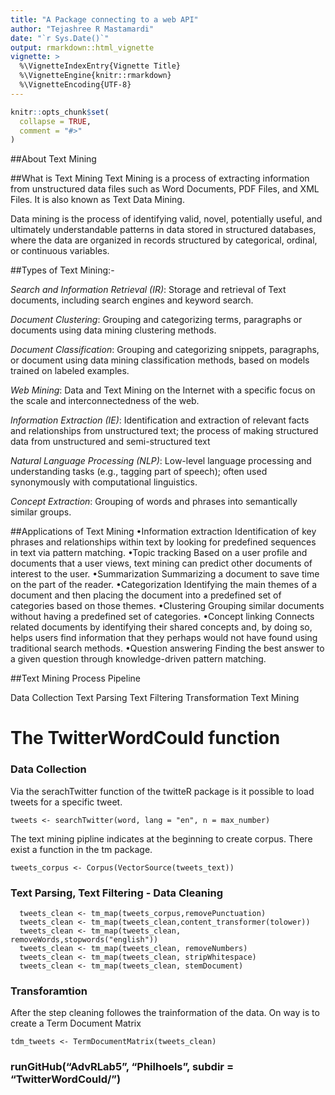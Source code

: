 ```yaml
---
title: "A Package connecting to a web API"
author: "Tejashree R Mastamardi"
date: "`r Sys.Date()`"
output: rmarkdown::html_vignette
vignette: >
  %\VignetteIndexEntry{Vignette Title}
  %\VignetteEngine{knitr::rmarkdown}
  %\VignetteEncoding{UTF-8}
---
```


```r
knitr::opts_chunk$set(
  collapse = TRUE,
  comment = "#>"
)
```



##About Text Mining

##What is Text Mining
Text Mining is a process of extracting information from unstructured data files such as Word Documents, PDF Files, and XML Files. It is also known as Text Data Mining. 

Data mining is the process of identifying valid, novel, potentially useful, and ultimately understandable patterns in data stored in structured databases, where the data are organized in records structured by categorical, ordinal, or continuous variables. 

##Types of Text Mining:-

*Search and Information Retrieval (IR)*: 
  Storage and retrieval of Text documents, including search engines and keyword search.

*Document Clustering*: 
  Grouping and categorizing terms, paragraphs or documents using data mining clustering methods. 

*Document Classification*: 
  Grouping and categorizing snippets, paragraphs, or document using data mining classification methods, based on models     trained on labeled examples. 

*Web Mining*: 
  Data and Text Mining on the Internet with a specific focus on the scale and interconnectedness of the web.

*Information Extraction (IE)*: 
  Identification and extraction of relevant facts and relationships from unstructured text; the process of making           structured data from unstructured and semi-structured text

*Natural Language Processing (NLP)*: 
  Low-level language processing and understanding tasks (e.g., tagging part of speech); often used synonymously with        computational linguistics.

*Concept Extraction*: 
  Grouping of words and phrases into semantically similar groups.
  

##Applications of Text Mining
•Information extraction
  Identification of key phrases and relationships within text by looking for predefined sequences in text via pattern       matching.
•Topic tracking
  Based on a user profile and documents that a user views, text mining can predict other documents of interest to the       user.
•Summarization
  Summarizing a document to save time on the part of the reader.
•Categorization
  Identifying the main themes of a document and then placing the document into a predefined set of categories based on      those themes.
•Clustering
  Grouping similar documents without having a predefined set of categories.
•Concept linking
  Connects related documents by identifying their shared concepts and, by doing so, helps users find information that they   perhaps would not have found using traditional search methods.
•Question answering
  Finding the best answer to a given question through knowledge-driven pattern matching.


##Text Mining Process Pipeline
  
Data Collection
Text Parsing 
Text Filtering 
Transformation 
Text Mining


# The TwitterWordCould function

### Data Collection
Via the serachTwitter function of the twitteR package is it possible to load tweets for a specific tweet.
```
tweets <- searchTwitter(word, lang = "en", n = max_number)
```

The text mining pipline indicates at the beginning to create corpus. 
There exist a function in the tm package.
```
tweets_corpus <- Corpus(VectorSource(tweets_text))
```

### Text Parsing, Text Filtering - Data Cleaning

```
  tweets_clean <- tm_map(tweets_corpus,removePunctuation)
  tweets_clean <- tm_map(tweets_clean,content_transformer(tolower))
  tweets_clean <- tm_map(tweets_clean, removeWords,stopwords("english"))
  tweets_clean <- tm_map(tweets_clean, removeNumbers)
  tweets_clean <- tm_map(tweets_clean, stripWhitespace)
  tweets_clean <- tm_map(tweets_clean, stemDocument)
```

### Transforamtion
After the step cleaning followes the trainformation of the data. 
On way is to create a Term Document Matrix
```
tdm_tweets <- TermDocumentMatrix(tweets_clean)
````

### runGitHub("AdvRLab5", "Philhoels", subdir = "TwitterWordCould/")




